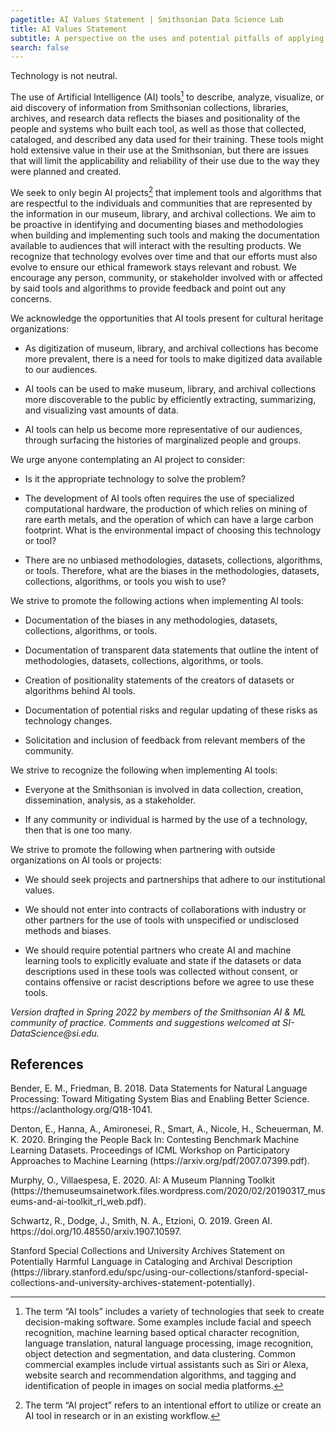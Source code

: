```yaml
---
pagetitle: AI Values Statement | Smithsonian Data Science Lab
title: AI Values Statement
subtitle: A perspective on the uses and potential pitfalls of applying AI to Smithsonian data products
search: false  
---
```

Technology is not neutral.  

The use of Artificial Intelligence (AI) tools^[The term “AI tools” includes a variety of technologies that seek to create decision-making software. Some examples include facial and speech recognition, machine learning based optical character recognition, language translation, natural language processing, image recognition, object detection and segmentation, and data clustering. Common commercial examples include virtual assistants such as Siri or Alexa, website search and recommendation algorithms, and tagging and identification of people in images on social media platforms.] to describe, analyze, visualize, or aid discovery of information from Smithsonian collections, libraries, archives, and research data reflects the biases and positionality of the people and systems who built each tool, as well as those that collected, cataloged, and described any data used for their training. These tools might hold extensive value in their use at the Smithsonian, but there are issues that will limit the applicability and reliability of their use due to the way they were planned and created.

We seek to only begin AI projects^[The term “AI project” refers to an intentional effort to utilize or create an AI tool in research or in an existing workflow.] that implement tools and algorithms that are respectful to the individuals and communities that are represented by the information in our museum, library, and archival collections. We aim to be proactive in identifying and documenting biases and methodologies when building and implementing such tools and making the documentation available to audiences that will interact with the resulting products. We recognize that technology evolves over time and that our efforts must also evolve to ensure our ethical framework stays relevant and robust. We encourage any person, community, or stakeholder involved with or affected by said tools and algorithms to provide feedback and point out any concerns.

We acknowledge the opportunities that AI tools present for cultural heritage organizations:

* As digitization of museum, library, and archival collections has become more prevalent, there is a need for tools to make digitized data available to our audiences.

* AI tools can be used to make museum, library, and archival collections more discoverable to the public by efficiently extracting, summarizing, and visualizing vast amounts of data.

* AI tools can help us become more representative of our audiences, through surfacing the histories of marginalized people and groups.

We urge anyone contemplating an AI project to consider:

* Is it the appropriate technology to solve the problem?

* The development of AI tools often requires the use of specialized computational hardware, the production of which relies on mining of rare earth metals, and the operation of which can have a large carbon footprint. What is the environmental impact of choosing this technology or tool?

* There are no unbiased methodologies, datasets, collections, algorithms, or tools. Therefore, what are the biases in the methodologies, datasets, collections, algorithms, or tools you wish to use?

We strive to promote the following actions when implementing AI tools:

* Documentation of the biases in any methodologies, datasets, collections, algorithms, or tools.

* Documentation of transparent data statements that outline the intent of methodologies, datasets, collections, algorithms, or tools.

* Creation of positionality statements of the creators of datasets or algorithms behind AI tools.

* Documentation of potential risks and regular updating of these risks as technology changes.

* Solicitation and inclusion of feedback from relevant members of the community.

We strive to recognize the following when implementing AI tools:

* Everyone at the Smithsonian is involved in data collection, creation, dissemination, analysis, as a stakeholder.

* If any community or individual is harmed by the use of a technology, then that is one too many.

We strive to promote the following when partnering with outside organizations on AI tools or projects:

* We should seek projects and partnerships that adhere to our institutional values.

* We should not enter into contracts of collaborations with industry or other partners for the use of tools with unspecified or undisclosed methods and biases.

* We should require potential partners who create AI and machine learning tools to explicitly evaluate and state if the datasets or data descriptions used in these tools was collected without consent, or contains offensive or racist descriptions before we agree to use these tools.

*Version drafted in Spring 2022 by members of the Smithsonian AI & ML community of practice. Comments and suggestions welcomed at SI-DataScience@si.edu.*

## References 

Bender, E. M., Friedman, B. 2018. Data Statements for Natural Language Processing: Toward Mitigating System Bias and Enabling Better Science. https://aclanthology.org/Q18-1041.

Denton, E., Hanna, A., Amironesei, R., Smart, A., Nicole, H., Scheuerman, M. K. 2020. Bringing the People Back In: Contesting Benchmark Machine Learning Datasets. Proceedings of ICML Workshop on Participatory Approaches to Machine Learning (https://arxiv.org/pdf/2007.07399.pdf). 

Murphy, O., Villaespesa, E. 2020. AI: A Museum Planning Toolkit (https://themuseumsainetwork.files.wordpress.com/2020/02/20190317_museums-and-ai-toolkit_rl_web.pdf). 

Schwartz, R., Dodge, J., Smith, N. A., Etzioni, O. 2019. Green AI. https://doi.org/10.48550/arxiv.1907.10597. 

Stanford Special Collections and University Archives Statement on Potentially Harmful Language in Cataloging and Archival Description (https://library.stanford.edu/spc/using-our-collections/stanford-special-collections-and-university-archives-statement-potentially). 

